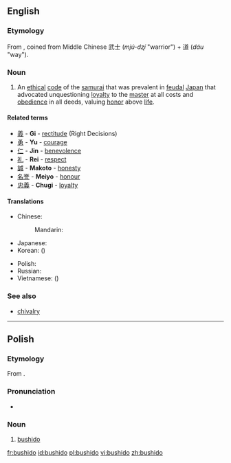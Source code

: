 ==English==
{{wikipedia|Bushidō}}

===Etymology===
From {{etyl|ja|en}} {{term|sc=Jpan|武士道|tr=</i>ぶしどう<i>, bushidō|lang=ja}}, coined from Middle Chinese 武士 (''mjú-dʐí'' "warrior") + 道 (''dáu'' "way").

===Noun===
{{en-noun|-}}

# An [[ethical]] [[code]] of the [[samurai]] that was prevalent in [[feudal]] [[Japan]] that advocated unquestioning [[loyalty]] to the [[master]] at all costs and [[obedience]] in all deeds, valuing [[honor]] above [[life]].

====Related terms====
{{rel-top|seven virtues associated with Bushido}}
* [[義]] - '''Gi''' - [[rectitude]] (Right Decisions)
* [[勇]] - '''Yu''' - [[courage]]
* [[仁]] - '''Jin''' - [[benevolence]]
* [[礼]] - '''Rei''' - [[respect]]
* [[誠]] - '''Makoto''' - [[honesty]]
* [[名誉]] - '''Meiyo''' - [[honour]]
* [[忠義]] - '''Chugi''' - [[loyalty]]
{{rel-bottom}}

====Translations====
{{trans-top|ethical code of the samurai}}
* Chinese:
*: Mandarin: {{t+|cmn|武士道|tr=wǔshìdào|sc=Hani}}
* Japanese: {{t|ja|武士道|tr=ぶしどう, bushidō|sc=Jpan}}
* Korean: {{t+|ko|무사도|tr=musado|sc=Kore}} ({{t+|ko|武士道|sc=Kore}})
{{trans-mid}}
* Polish: {{t+|pl|bushido|n}}
* Russian: {{t+|ru|бусидо|n|tr=busidó|sc=Cyrl}}
* Vietnamese: {{t|vi|võ sĩ đạo}} ({{t|vi|武士道}})
{{trans-bottom}}

===See also===
* [[chivalry]]

----

==Polish==

===Etymology===
From {{etyl|ja|pl}} {{term|sc=Jpan|武士道|tr=ぶしどう, bushidō|lang=ja}}.

===Pronunciation===
* {{IPA|[buˈɕid̪ɔ]|lang=pl}}

===Noun===
{{head|pl|noun|g=n|indeclinable}}

# [[#English|bushido]]

[[fr:bushido]]
[[id:bushido]]
[[pl:bushido]]
[[vi:bushido]]
[[zh:bushido]]